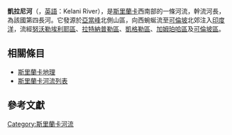{{Infobox river 
| river_name         = 凱拉尼河<br>Kelani River (''Kelani Ganga'')
| image_name         = Haeckel Ceylon Jungle River.jpg
| image_size         = 250px
| caption            = [[恩斯特·海克爾|恩斯特·海克爾]]的[[彩色平版印刷術|藝術作品]]，1905年
| origin             = [[霍頓平原國家公園|霍頓平原國家公園]]<ref name="iwmi">{{cite web|url=http://dw.iwmi.org/wetland_profile/Horton.asp|title=Horton Plains National Park|publisher=[[International_Water_Management_Institute|International Water Management Institute]]|accessdate=23 November 2009|deadurl=yes|archiveurl=https://web.archive.org/web/20100805010613/http://dw.iwmi.org/wetland_profile/Horton.asp|archivedate=2010年8月5日}}</ref>
| mouth              = [[印度洋|印度洋]]（[[可倫坡|可倫坡]]附近）
| basin_countries    = {{flag|Sri Lanka}}
| progression        = 
| length_km          = 145
| elevation_m        = 
| mouth_elevation_m  = 0
| discharge          = 乾季：
:{{convert|20|-|25|m3/s|abbr=on}}
雨季：
:{{convert|800|-|1500|m3/s|abbr=on}}
| watershed_km2      = 
| river_system       =
| left_tribs         =
| right_tribs        =
}}

'''凱拉尼河'''（{{lang-si|'''කැළණි ගඟ'''}}，[[英語|英語]]：Kelani River），是[[斯里蘭卡|斯里蘭卡]]西南部的一條河流，幹流河長{{convert|145|km|mi|adj=mid|0}}，為該國第四長河。它發源於[[亞當峰|亞當峰]]北側山區，向西蜿蜒流至[[可倫坡|可倫坡]]北郊注入[[印度洋|印度洋]]，流經[[努沃勒埃利耶區|努沃勒埃利耶區]]、[[拉特納普勒區|拉特納普勒區]]、[[凱格勒區|凱格勒區]]、[[加姆珀哈區|加姆珀哈區]]及[[可倫坡區|可倫坡區]]。

== 相關條目 ==
* [[斯里蘭卡地理|斯里蘭卡地理]]
* [[斯里蘭卡河流列表|斯里蘭卡河流列表]]

== 參考文獻 ==
{{Reflist|2}}

{{coord|6.9786|N|79.8694|E|source:wikidata|display=title}}

[[Category:斯里蘭卡河流|Category:斯里蘭卡河流]]